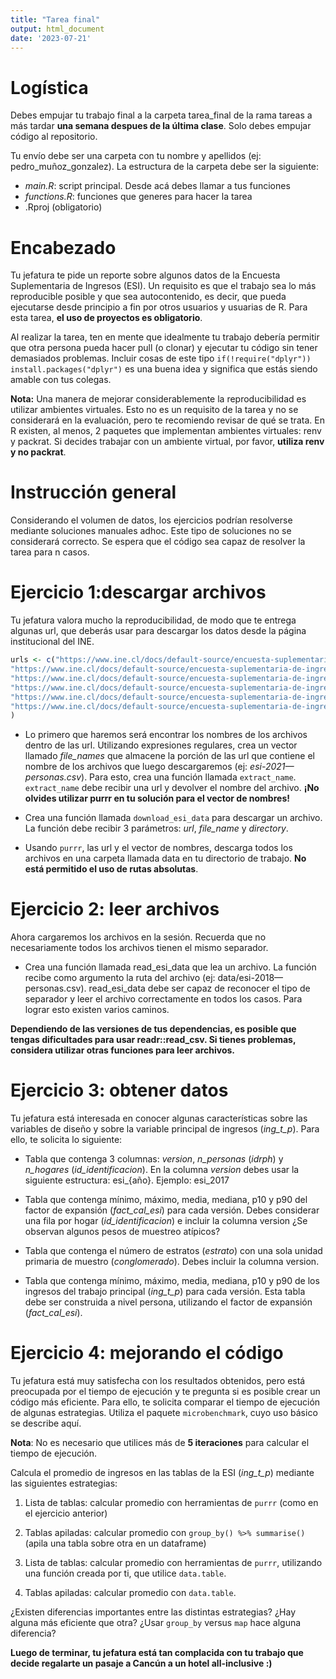 ```yaml
---
title: "Tarea final"
output: html_document
date: '2023-07-21'
---
```


# Logística

Debes empujar tu trabajo final a la carpeta tarea_final de la rama tareas a más tardar **una semana despues de la última clase**. Solo debes empujar código al repositorio.

Tu envío debe ser una carpeta con tu nombre y apellidos (ej: pedro_muñoz_gonzalez). La estructura de la
carpeta debe ser la siguiente:

 - *main.R*: script principal. Desde acá debes llamar a tus funciones
 - *functions.R*: funciones que generes para hacer la tarea
 - .Rproj (obligatorio)
 
# Encabezado

Tu jefatura te pide un reporte sobre algunos datos de la Encuesta Suplementaria de Ingresos (ESI). Un
requisito es que el trabajo sea lo más reproducible posible y que sea autocontenido, es decir, que pueda
ejecutarse desde principio a fin por otros usuarios y usuarias de R. Para esta tarea, **el uso de proyectos
es obligatorio**.

Al realizar la tarea, ten en mente que idealmente tu trabajo debería permitir que otra persona pueda hacer pull (o clonar) y ejecutar tu código sin tener demasiados problemas. Incluir cosas de este tipo  ` if(!require("dplyr")) install.packages("dplyr") ` es una buena idea y significa que estás siendo amable
con tus colegas.

**Nota:** Una manera de mejorar considerablemente la reproducibilidad es utilizar ambientes virtuales. Esto
no es un requisito de la tarea y no se considerará en la evaluación, pero te recomiendo revisar de qué se
trata. En R existen, al menos, 2 paquetes que implementan ambientes virtuales: renv y packrat. Si decides
trabajar con un ambiente virtual, por favor, **utiliza renv y no packrat**.

# Instrucción general

Considerando el volumen de datos, los ejercicios podrían resolverse mediante soluciones manuales adhoc.
Este tipo de soluciones no se considerará correcto. Se espera que el código sea capaz de resolver la tarea
para n casos.

# Ejercicio 1:descargar archivos
Tu jefatura valora mucho la reproducibilidad, de modo que te entrega algunas url, que deberás usar para
descargar los datos desde la página institucional del INE.


```r

urls <- c("https://www.ine.cl/docs/default-source/encuesta-suplementaria-de-ingresos/bbdd/csv_esi/2021/esi-2021---personas.csv?sfvrsn=d03ae552_4&download=true",
"https://www.ine.cl/docs/default-source/encuesta-suplementaria-de-ingresos/bbdd/csv_esi/2020/esi-2020---personas.csv?sfvrsn=fb1f7e0c_4&download=true",
"https://www.ine.cl/docs/default-source/encuesta-suplementaria-de-ingresos/bbdd/csv_esi/2019/esi-2019---personas.csv?sfvrsn=9eb52870_8&download=true",
"https://www.ine.cl/docs/default-source/encuesta-suplementaria-de-ingresos/bbdd/csv_esi/2018/esi-2018---personas.csv?sfvrsn=a5de2b27_6&download=true",
"https://www.ine.cl/docs/default-source/encuesta-suplementaria-de-ingresos/bbdd/csv_esi/2017/1esi-2017---personas.csv?sfvrsn=d556c5a1_6&download=true",
"https://www.ine.cl/docs/default-source/encuesta-suplementaria-de-ingresos/bbdd/csv_esi/2016/esi-2016---personas.csv?sfvrsn=81beb5a_6&download=true"
)


```



- Lo primero que haremos será encontrar los nombres de los archivos dentro de las url. Utilizando
expresiones regulares, crea un vector llamado *file_names* que almacene la porción de las url que contiene
el nombre de los archivos que luego descargaremos (ej: *esi-2021—personas.csv*). Para esto, crea una
función llamada `extract_name`. `extract_name` debe recibir una url y devolver el nombre del archivo.
**¡No olvides utilizar purrr en tu solución para el vector de nombres!**

- Crea una función llamada `download_esi_data` para descargar un archivo. La función debe recibir 3
parámetros: *url*, *file_name* y *directory*.

- Usando `purrr`, las url y el vector de nombres, descarga todos los archivos en una carpeta llamada data
en tu directorio de trabajo. **No está permitido el uso de rutas absolutas**.

# Ejercicio 2: leer archivos

Ahora cargaremos los archivos en la sesión. Recuerda que no necesariamente todos los archivos tienen el
mismo separador.

- Crea una función llamada read_esi_data que lea un archivo. La función recibe como argumento la
ruta del archivo (ej: data/esi-2018—personas.csv). read_esi_data debe ser capaz de reconocer el tipo
de separador y leer el archivo correctamente en todos los casos. Para lograr esto existen varios caminos.

**Dependiendo de las versiones de tus dependencias, es posible que tengas dificultades para usar
readr::read_csv. Si tienes problemas, considera utilizar otras funciones para leer archivos.**

# Ejercicio 3: obtener datos
Tu jefatura está interesada en conocer algunas características sobre las variables de diseño y sobre la variable
principal de ingresos (*ing_t_p*). Para ello, te solicita lo siguiente:

- Tabla que contenga 3 columnas: *version*, *n_personas* (*idrph*) y *n_hogares* (*id_identificacion*). En la
columna *version* debes usar la siguiente estructura: esi_{año}. Ejemplo: esi_2017

- Tabla que contenga mínimo, máximo, media, mediana, p10 y p90 del factor de expansión (*fact_cal_esi*)
para cada versión. Debes considerar una fila por hogar (*id_identificacion*) e incluir la columna version
¿Se observan algunos pesos de muestreo atípicos?

- Tabla que contenga el número de estratos (*estrato*) con una sola unidad primaria de muestro (*conglomerado*). Debes incluir la columna version.

- Tabla que contenga mínimo, máximo, media, mediana, p10 y p90 de los ingresos del trabajo principal
(*ing_t_p*) para cada versión. Esta tabla debe ser construida a nivel persona, utilizando el factor de
expansión (*fact_cal_esi*).

# Ejercicio 4: mejorando el código

Tu jefatura está muy satisfecha con los resultados obtenidos, pero está preocupada por el tiempo de ejecución
y te pregunta si es posible crear un código más eficiente. Para ello, te solicita comparar el tiempo de ejecución
de algunas estrategias. Utiliza el paquete `microbenchmark`, cuyo uso básico se describe aquí.

**Nota**: No es necesario que utilices más de **5 iteraciones** para calcular el tiempo de ejecución.

Calcula el promedio de ingresos en las tablas de la ESI (*ing_t_p*) mediante las siguientes estrategias:

1. Lista de tablas: calcular promedio con herramientas de `purrr` (como en el ejercicio anterior)

1. Tablas apiladas: calcular promedio con `group_by() %>% summarise()` (apila una tabla sobre otra en
un dataframe)

1. Lista de tablas: calcular promedio con herramientas de `purrr`, utilizando una función creada por ti,
que utilice `data.table`.

1. Tablas apiladas: calcular promedio con `data.table`.

¿Existen diferencias importantes entre las distintas estrategias? ¿Hay alguna más eficiente que otra? ¿Usar
`group_by` versus `map` hace alguna diferencia?

**Luego de terminar, tu jefatura está tan complacida con tu trabajo que decide regalarte un
pasaje a Cancún a un hotel all-inclusive :)**



